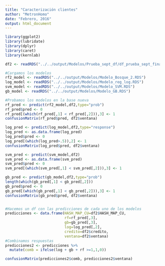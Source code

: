 ```yaml
---
title: "Caracterización clientes"
author: "MetronHomo"
date: "Febrero, 2016"
output: html_document
---
```


```r
library(ggplot2)
library(lubridate)
library(dplyr)
library(caret)
library(kernlab)

df2 <- readRDS("../../output/Modelos/Prueba_sept_df/df_prueba_sept_final.RDS")

#Cargamos los modelos
rf2_model <- readRDS("../../output/Modelos/Modelo_Bosque_2.RDS")
log_model <- readRDS("../../output/Modelos/Modelo_reg_log.RDS")
svm_model <- readRDS("../../output/Modelos/Modelo_SVM.RDS")
gb_model <- readRDS("../../output/Modelos/Modelo_GB.RDS")

#Probamos los modelos en la base nueva
rf_pred <- predict(rf2_model,df2,type="prob")
rf_pred$pred <- 0
rf_pred[(which(rf_pred[,1] < rf_pred[,2])),3] <- 1
confusionMatrix(rf_pred$pred, df2$ventana)

log_pred <- predict(log_model,df2,type="response")
log_pred <- as.data.frame(log_pred)
log_pred$pred <- 0
log_pred[(which(log_pred>.5)),2] <- 1
confusionMatrix(log_pred$pred, df2$ventana)

svm_pred <- predict(svm_model,df2)
svm_pred <- as.data.frame(svm_pred)
svm_pred$pred <- 0
svm_pred[(which(svm_pred[,1] < svm_pred[,2])),3] <- 1

gb_pred <- predict(gb_model,df2,type="prob")
length(which(gb_pred[,1] < gb_pred[,2]))
gb_pred$pred <- 0
gb_pred[(which(gb_pred[,1] < gb_pred[,2])),3] <- 1
confusionMatrix(gb_pred$pred, df2$ventana)


#Hacemos un df con las predicciones de cada uno de los modelos
predicciones <- data.frame(HASH_MAP_CU=df2$HASH_MAP_CU,
                           rf=rf_pred[,3],
                           gb=gb_pred[,3],
                           log=log_pred[,2],
                           credito=df2$credito,
                           ventana=df2$ventana)
#Combinamos respuestas
predicciones2 <- predicciones %>% 
  mutate(comb = ifelse(log + gb + rf >=1,1,0))

confusionMatrix(predicciones2$comb, predicciones2$ventana)
```

